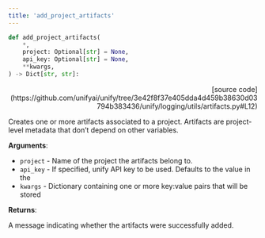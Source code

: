 ```yaml
---
title: 'add_project_artifacts'
---
```


```python
def add_project_artifacts(
    *,
    project: Optional[str] = None,
    api_key: Optional[str] = None,
    **kwargs,
) -> Dict[str, str]:
```

<p align="right">[source code](https://github.com/unifyai/unify/tree/3e42f8f37e405dda4d459b38630d03794b383436/unify/logging/utils/artifacts.py#L12)</p>

Creates one or more artifacts associated to a project. Artifacts are project-level
metadata that don’t depend on other variables.

**Arguments**:

- `project` - Name of the project the artifacts belong to.
- `api_key` - If specified, unify API key to be used. Defaults to the value in the
- `kwargs` - Dictionary containing one or more key:value pairs that will be stored



**Returns**:

A message indicating whether the artifacts were successfully added.